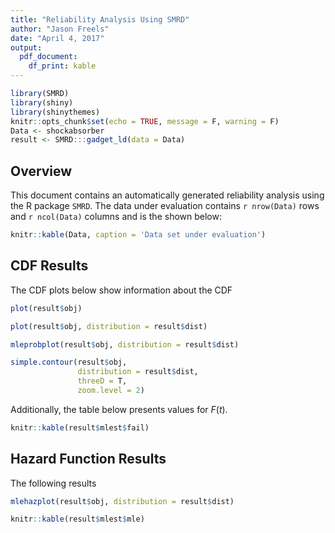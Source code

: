 ```yaml
---
title: "Reliability Analysis Using SMRD"
author: "Jason Freels"
date: "April 4, 2017"
output: 
  pdf_document:
    df_print: kable
---
```


```r
library(SMRD)
library(shiny)
library(shinythemes)
knitr::opts_chunk$set(echo = TRUE, message = F, warning = F)
Data <- shockabsorber 
result <- SMRD:::gadget_ld(data = Data)
```

## Overview

This document contains an automatically generated reliability analysis using the R package `SMRD`. The data under evaluation contains `r nrow(Data)` rows and `r ncol(Data)` columns and is the shown below:

```r
knitr::kable(Data, caption = 'Data set under evaluation')
```

## CDF Results

The CDF plots below show information about the CDF

```r
plot(result$obj)
```

```r
plot(result$obj, distribution = result$dist)
```

```r
mleprobplot(result$obj, distribution = result$dist)
```

```r
simple.contour(result$obj, 
               distribution = result$dist, 
               threeD = T, 
               zoom.level = 2)
```

Additionally, the table below presents values for $F(t)$. 

```r
knitr::kable(result$mlest$fail)
```

## Hazard Function Results

The following results

```r
mlehazplot(result$obj, distribution = result$dist)
```

```r
knitr::kable(result$mlest$mle)
```
